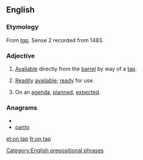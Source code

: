 ==English==

===Etymology===
From ''[[tap#Noun|tap]]''. Sense 2 recorded from 1483.

===Adjective===
{{en-adj|-|pos=[[on]] [[tap]]}}

# {{context|of beer, etc.}} [[available|Available]] directly from the [[barrel]] by way of a [[tap]].
# {{by extension}} [[readily|Readily]] [[available]]; [[ready]] for use.
# On an [[agenda]], [[plan]]ned, [[expect]]ed.

===Anagrams===
* {{alphagram|anopt}}
* [[panto#English|panto]]

[[Category:English prepositional phrases]]

[[et:on tap]]
[[fr:on tap]]